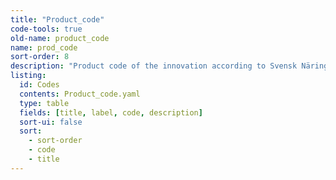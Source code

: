 ```yaml
---
title: "Product_code"
code-tools: true
old-name: product_code
name: prod_code
sort-order: 8
description: "Product code of the innovation according to Svensk Näringslivsindelning SNI 2002 In principle a five digit code is entered where possible"
listing:
  id: Codes
  contents: Product_code.yaml
  type: table
  fields: [title, label, code, description]
  sort-ui: false
  sort:
    - sort-order
    - code
    - title
---
```


:::{ #Codes }
:::
